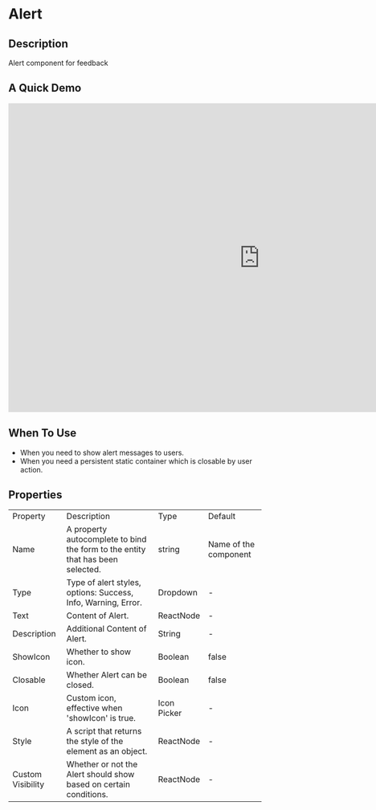 
<Meta title="Components/Basic/Alert/Introduction" />

# Alert

## Description

Alert component for feedback

## A Quick Demo

<iframe
  width="1000"
  height="615"
  src="https://www.youtube.com/embed/GF69TPNjrAw"
  title="YouTube video player"
  frameborder="0"
  allow="accelerometer; autoplay; clipboard-write; encrypted-media; gyroscope; picture-in-picture; web-share"
  allowfullscreen
></iframe>

## When To Use

- When you need to show alert messages to users.
- When you need a persistent static container which is closable by user action.

## Properties

<table>
  <tr>
    <td>Property</td>
    <td>Description</td>
    <td>Type</td>
    <td>Default</td>
  </tr>
  <tr>
    <td>Name</td>
    <td>A property autocomplete to bind the form to the entity that has been selected.</td>
    <td>string</td>
    <td>Name of the component</td>
  </tr>
  <tr>
    <td>Type</td>
    <td>Type of alert styles, options: Success, Info, Warning, Error.</td>
    <td>Dropdown</td>
    <td>-</td>
  </tr>
  <tr>
    <td>Text</td>
    <td>Content of Alert.</td>
    <td>ReactNode</td>
    <td>-</td>
  </tr>
  <tr>
    <td>Description</td>
    <td>Additional Content of Alert.</td>
    <td>String</td>
    <td>-</td>
  </tr>
  <tr>
    <td>ShowIcon</td>
    <td>Whether to show icon.</td>
    <td>Boolean</td>
    <td>false</td>
  </tr>
  <tr>
    <td>Closable</td>
    <td>Whether Alert can be closed.</td>
    <td>Boolean</td>
    <td>false</td>
  </tr>
  <tr>
    <td>Icon</td>
    <td>Custom icon, effective when &#39;showIcon&#39; is true.</td>
    <td>Icon Picker</td>
    <td>-</td>
  </tr>
  <tr>
    <td>Style</td>
    <td>A script that returns the style of the element as an object.</td>
    <td>ReactNode</td>
    <td>-</td>
  </tr>
  <tr>
    <td>Custom Visibility</td>
    <td>Whether or not the Alert should show based on certain conditions.</td>
    <td>ReactNode</td>
    <td>-</td>
  </tr>
</table>
